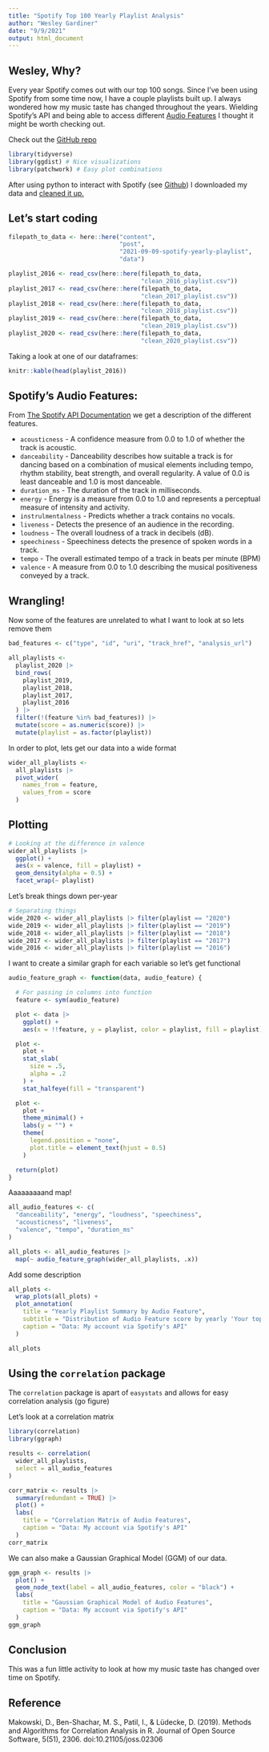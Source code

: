 ```yaml
---
title: "Spotify Top 100 Yearly Playlist Analysis"
author: "Wesley Gardiner"
date: "9/9/2021"
output: html_document
---
```


## Wesley, Why?

Every year Spotify comes out with our top 100 songs. Since I've been using Spotify from some time now, I have a couple playlists built up. I always wondered how my music taste has changed throughout the years. Wielding Spotify's API and being able to access different [Audio Features](https://benanne.github.io/2014/08/05/spotify-cnns.html) I thought it might be worth checking out. 

Check out the [GitHub repo](https://github.com/wesley4546/spotify_playlist_analysis)

```r
library(tidyverse)
library(ggdist) # Nice visualizations
library(patchwork) # Easy plot combinations
```

After using python to interact with Spotify (see [Github](https://github.com/wesley4546/spotify_playlist_analysis/blob/main/spotifyapi.py)) I downloaded my data and [cleaned it up.](https://github.com/wesley4546/spotify_playlist_analysis/blob/main/cleaning_script.R)

## Let's start coding

```r
filepath_to_data <- here::here("content",
                               "post",
                               "2021-09-09-spotify-yearly-playlist",
                               "data")

playlist_2016 <- read_csv(here::here(filepath_to_data,
                                     "clean_2016_playlist.csv"))
playlist_2017 <- read_csv(here::here(filepath_to_data,
                                     "clean_2017_playlist.csv"))
playlist_2018 <- read_csv(here::here(filepath_to_data,
                                     "clean_2018_playlist.csv"))
playlist_2019 <- read_csv(here::here(filepath_to_data,
                                     "clean_2019_playlist.csv"))
playlist_2020 <- read_csv(here::here(filepath_to_data,
                                     "clean_2020_playlist.csv"))
```

Taking a look at one of our dataframes:

```r
knitr::kable(head(playlist_2016))
``` 

## Spotify's Audio Features:

From [The Spotify API Documentation](https://developer.spotify.com/documentation/web-api/reference/#objects-index) we get a description of the different features.

 - `acousticness` - A confidence measure from 0.0 to 1.0 of whether the track is acoustic.
 - `danceability` - Danceability describes how suitable a track is for dancing based on a combination of musical elements including tempo, rhythm stability, beat strength, and overall regularity. A value of 0.0 is least danceable and 1.0 is most danceable.
 - `duration_ms` - The duration of the track in milliseconds.
 - `energy` - Energy is a measure from 0.0 to 1.0 and represents a perceptual measure of intensity and activity. 
 - `instrulmentalness` - Predicts whether a track contains no vocals.
 - `liveness` - Detects the presence of an audience in the recording. 
 - `loudness` - The overall loudness of a track in decibels (dB).
 - `speechiness` - Speechiness detects the presence of spoken words in a track. 
 - `tempo` - The overall estimated tempo of a track in beats per minute (BPM)
 - `valence` - A measure from 0.0 to 1.0 describing the musical positiveness conveyed by a track.

## Wrangling!

Now some of the features are unrelated to what I want to look at so lets remove them

```r
bad_features <- c("type", "id", "uri", "track_href", "analysis_url")

all_playlists <-
  playlist_2020 |>
  bind_rows(
    playlist_2019,
    playlist_2018,
    playlist_2017,
    playlist_2016
  ) |>
  filter(!(feature %in% bad_features)) |>
  mutate(score = as.numeric(score)) |>
  mutate(playlist = as.factor(playlist))
```

In order to plot, lets get our data into a wide format

```r
wider_all_playlists <-
  all_playlists |>
  pivot_wider(
    names_from = feature,
    values_from = score
  )
```

## Plotting

```r
# Looking at the difference in valence
wider_all_playlists |>
  ggplot() +
  aes(x = valence, fill = playlist) +
  geom_density(alpha = 0.5) +
  facet_wrap(~ playlist)
```

Let's break things down per-year

```r
# Separating things
wide_2020 <- wider_all_playlists |> filter(playlist == "2020")
wide_2019 <- wider_all_playlists |> filter(playlist == "2019")
wide_2018 <- wider_all_playlists |> filter(playlist == "2018")
wide_2017 <- wider_all_playlists |> filter(playlist == "2017")
wide_2016 <- wider_all_playlists |> filter(playlist == "2016")
```

I want to create a similar graph for each variable so let's get functional

```r
audio_feature_graph <- function(data, audio_feature) {

  # For passing in columns into function
  feature <- sym(audio_feature)

  plot <- data |>
    ggplot() +
    aes(x = !!feature, y = playlist, color = playlist, fill = playlist)

  plot <-
    plot +
    stat_slab(
      size = .5,
      alpha = .2
    ) +
    stat_halfeye(fill = "transparent")

  plot <-
    plot +
    theme_minimal() +
    labs(y = "") +
    theme(
      legend.position = "none",
      plot.title = element_text(hjust = 0.5)
    )

  return(plot)
}

```

Aaaaaaaaand map!

```r
all_audio_features <- c(
  "danceability", "energy", "loudness", "speechiness",
  "acousticness", "liveness",
  "valence", "tempo", "duration_ms"
)

all_plots <- all_audio_features |>
  map(~ audio_feature_graph(wider_all_playlists, .x))
```

Add some description

```r
all_plots <-
  wrap_plots(all_plots) +
  plot_annotation(
    title = "Yearly Playlist Summary by Audio Feature",
    subtitle = "Distribution of Audio Feature score by yearly 'Your top 100 songs 20XX'",
    caption = "Data: My account via Spotify's API"
  )

all_plots
```

## Using the `correlation` package 

The `correlation` package is apart of `easystats` and allows for easy correlation analysis (go figure)

Let's look at a correlation matrix

```r
library(correlation)
library(ggraph)

results <- correlation(
  wider_all_playlists,
  select = all_audio_features
)

corr_matrix <- results |>
  summary(redundant = TRUE) |>
  plot() +
  labs(
    title = "Correlation Matrix of Audio Features",
    caption = "Data: My account via Spotify's API"
  )
corr_matrix
```

We can also make a Gaussian Graphical Model (GGM) of our data.

```r
ggm_graph <- results |>
  plot() +
  geom_node_text(label = all_audio_features, color = "black") +
  labs(
    title = "Gaussian Graphical Model of Audio Features",
    caption = "Data: My account via Spotify's API"
  )
ggm_graph
```

## Conclusion

This was a fun little activity to look at how my music taste has changed over time on Spotify.

## Reference

Makowski, D., Ben-Shachar, M. S., Patil, I., & Lüdecke, D. (2019). Methods and Algorithms for Correlation Analysis in R. Journal of Open Source Software, 5(51), 2306. doi:10.21105/joss.02306



